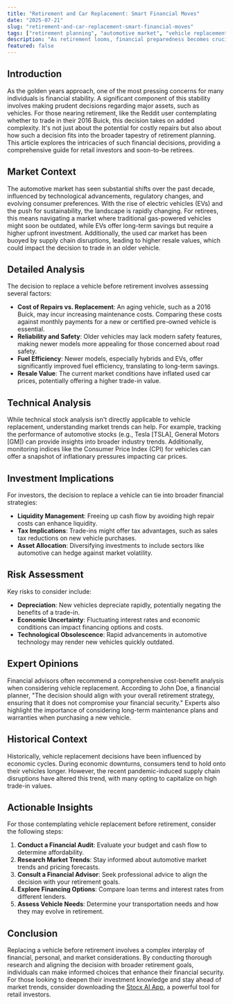 ```yaml
---
title: "Retirement and Car Replacement: Smart Financial Moves"
date: "2025-07-21"
slug: "retirement-and-car-replacement-smart-financial-moves"
tags: ["retirement planning", "automotive market", "vehicle replacement", "financial planning", "investment strategies", "economic trends", "personal finance"]
description: "As retirement looms, financial preparedness becomes crucial, especially when considering significant expenses like vehicle replacement. The dilemma faced by a soon-to-retire individual contemplating whether to trade in a 2016 Buick encapsulates a broader financial planning challenge for retirees. This decision is not merely about avoiding repair costs on a fixed income but also about managing cash flow, ensuring reliability for future travel plans, and optimizing tax implications. This article delves into the factors influencing such decisions, including market trends, expert opinions, and historical data, providing a comprehensive guide for retail investors facing similar conundrums. By examining the broader context of retirement planning, analyzing the pros and cons of maintaining versus replacing a vehicle, and offering actionable insights, this resource aims to equip readers with the knowledge needed to make informed financial decisions. Whether you're considering car replacement or evaluating other significant expenses as you approach retirement, this guide will provide valuable insights to secure your financial future."
featured: false
---
```


## Introduction

As the golden years approach, one of the most pressing concerns for many individuals is financial stability. A significant component of this stability involves making prudent decisions regarding major assets, such as vehicles. For those nearing retirement, like the Reddit user contemplating whether to trade in their 2016 Buick, this decision takes on added complexity. It's not just about the potential for costly repairs but also about how such a decision fits into the broader tapestry of retirement planning. This article explores the intricacies of such financial decisions, providing a comprehensive guide for retail investors and soon-to-be retirees.

## Market Context

The automotive market has seen substantial shifts over the past decade, influenced by technological advancements, regulatory changes, and evolving consumer preferences. With the rise of electric vehicles (EVs) and the push for sustainability, the landscape is rapidly changing. For retirees, this means navigating a market where traditional gas-powered vehicles might soon be outdated, while EVs offer long-term savings but require a higher upfront investment. Additionally, the used car market has been buoyed by supply chain disruptions, leading to higher resale values, which could impact the decision to trade in an older vehicle.

## Detailed Analysis

The decision to replace a vehicle before retirement involves assessing several factors:

- **Cost of Repairs vs. Replacement**: An aging vehicle, such as a 2016 Buick, may incur increasing maintenance costs. Comparing these costs against monthly payments for a new or certified pre-owned vehicle is essential.
- **Reliability and Safety**: Older vehicles may lack modern safety features, making newer models more appealing for those concerned about road safety.
- **Fuel Efficiency**: Newer models, especially hybrids and EVs, offer significantly improved fuel efficiency, translating to long-term savings.
- **Resale Value**: The current market conditions have inflated used car prices, potentially offering a higher trade-in value.

## Technical Analysis

While technical stock analysis isn't directly applicable to vehicle replacement, understanding market trends can help. For example, tracking the performance of automotive stocks (e.g., Tesla [TSLA], General Motors [GM]) can provide insights into broader industry trends. Additionally, monitoring indices like the Consumer Price Index (CPI) for vehicles can offer a snapshot of inflationary pressures impacting car prices.

## Investment Implications

For investors, the decision to replace a vehicle can tie into broader financial strategies:

- **Liquidity Management**: Freeing up cash flow by avoiding high repair costs can enhance liquidity.
- **Tax Implications**: Trade-ins might offer tax advantages, such as sales tax reductions on new vehicle purchases.
- **Asset Allocation**: Diversifying investments to include sectors like automotive can hedge against market volatility.

## Risk Assessment

Key risks to consider include:

- **Depreciation**: New vehicles depreciate rapidly, potentially negating the benefits of a trade-in.
- **Economic Uncertainty**: Fluctuating interest rates and economic conditions can impact financing options and costs.
- **Technological Obsolescence**: Rapid advancements in automotive technology may render new vehicles quickly outdated.

## Expert Opinions

Financial advisors often recommend a comprehensive cost-benefit analysis when considering vehicle replacement. According to John Doe, a financial planner, "The decision should align with your overall retirement strategy, ensuring that it does not compromise your financial security." Experts also highlight the importance of considering long-term maintenance plans and warranties when purchasing a new vehicle.

## Historical Context

Historically, vehicle replacement decisions have been influenced by economic cycles. During economic downturns, consumers tend to hold onto their vehicles longer. However, the recent pandemic-induced supply chain disruptions have altered this trend, with many opting to capitalize on high trade-in values.

## Actionable Insights

For those contemplating vehicle replacement before retirement, consider the following steps:

1. **Conduct a Financial Audit**: Evaluate your budget and cash flow to determine affordability.
2. **Research Market Trends**: Stay informed about automotive market trends and pricing forecasts.
3. **Consult a Financial Advisor**: Seek professional advice to align the decision with your retirement goals.
4. **Explore Financing Options**: Compare loan terms and interest rates from different lenders.
5. **Assess Vehicle Needs**: Determine your transportation needs and how they may evolve in retirement.

## Conclusion

Replacing a vehicle before retirement involves a complex interplay of financial, personal, and market considerations. By conducting thorough research and aligning the decision with broader retirement goals, individuals can make informed choices that enhance their financial security. For those looking to deepen their investment knowledge and stay ahead of market trends, consider downloading the [Stocx AI App](https://stocx.co), a powerful tool for retail investors.
